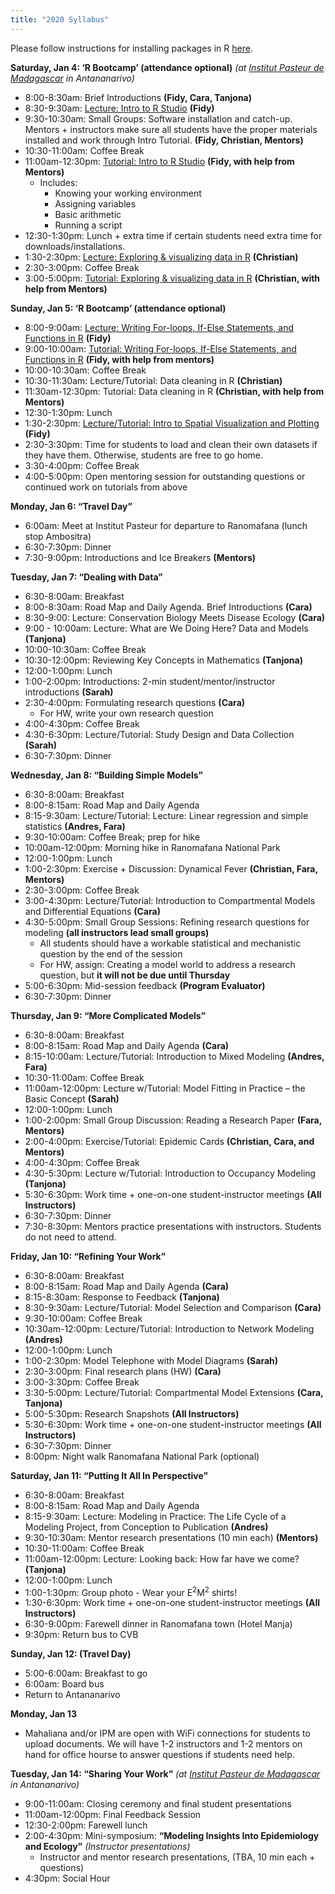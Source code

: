 ```yaml
---
title: "2020 Syllabus"
---
```


Please follow instructions for installing packages in R [here](E2M2-2018/E2M2_InstallPackages.html).


**Saturday, Jan 4: ‘R Bootcamp’ (attendance optional)** *(at [Institut Pasteur de Madagascar](http://www.pasteur.mg/) in Antananarivo)*

* 8:00-8:30am: Brief Introductions __(Fidy, Cara, Tanjona)__
* 8:30-9:30am: [Lecture: Intro to R Studio](E2M2-2020/Lectures/E2M2_2020_Rbasics.pdf) __(Fidy)__
* 9:30-10:30am: Small Groups: Software installation and catch-up. Mentors + instructors make sure all students have the proper materials installed and work through Intro Tutorial. __(Fidy, Christian, Mentors)__
* 10:30-11:00am: Coffee Break
* 11:00am-12:30pm: [Tutorial: Intro to R Studio](E2M2-2020/Tutorials/E2M2_2020_Rbasics.R)  __(Fidy, with help from Mentors)__
  * Includes:
      * Knowing your working environment
      * Assigning variables
      * Basic arithmetic
      * Running a script
* 12:30-1:30pm: Lunch + extra time if certain students need extra time for downloads/installations.
* 1:30-2:30pm: [Lecture: Exploring & visualizing data in R](E2M2-2020/Lectures/DataVisualization.pdf) __(Christian)__
* 2:30-3:00pm: Coffee Break 
* 3:00-5:00pm: [Tutorial: Exploring & visualizing data in R](E2M2-2020/Tutorials/DataVisualizing.zip) __(Christian, with help from Mentors)__

**Sunday, Jan 5: ‘R Bootcamp’ (attendance optional)** 

* 8:00-9:00am: [Lecture: Writing For-loops, If-Else Statements, and Functions in R](E2M2-2020/Lectures/R_Bootcamp_forLoopsFunctionsIfElse.pdf) __(Fidy)__
* 9:00-10:00am: [Tutorial: Writing For-loops, If-Else Statements, and Functions in R](E2M2-2020/Tutorials/E2M2_Bootcamp_If_Else.zip) __(Fidy, with help from mentors)__
* 10:00-10:30am: Coffee Break
* 10:30-11:30am: Lecture/Tutorial: Data cleaning in R __(Christian)__
* 11:30am-12:30pm: Tutorial: Data cleaning in R __(Christian, with help from Mentors)__
* 12:30-1:30pm: Lunch
* 1:30-2:30pm:  [Lecture/Tutorial: Intro to Spatial Visualization and Plotting](E2M2-2020/Tutorials/IntroSpatial.zip) __(Fidy)__
* 2:30-3:30pm: Time for students to load and clean their own datasets if they have them. Otherwise, students are free to go home.
* 3:30-4:00pm: Coffee Break
* 4:00-5:00pm: Open mentoring session for outstanding questions or continued work on tutorials from above

**Monday, Jan 6: “Travel Day"**

* 6:00am: Meet at Institut Pasteur for departure to Ranomafana (lunch stop Ambositra)
* 6:30-7:30pm: Dinner
* 7:30-9:00pm: Introductions and Ice Breakers __(Mentors)__

**Tuesday, Jan 7: “Dealing with Data”**

* 6:30-8:00am: Breakfast
* 8:00-8:30am: Road Map and Daily Agenda. Brief Introductions __(Cara)__
* 8:30-9:00: Lecture: Conservation Biology Meets Disease Ecology __(Cara)__
* 9:00 - 10:00am: Lecture: What are We Doing Here? Data and Models __(Tanjona)__
* 10:00-10:30am: Coffee Break
* 10:30-12:00pm: Reviewing Key Concepts in Mathematics __(Tanjona)__
* 12:00-1:00pm: Lunch
* 1:00-2:00pm: Introductions: 2-min student/mentor/instructor introductions __(Sarah)__
* 2:30-4:00pm: Formulating research questions __(Cara)__
  * For HW, write your own research question 
* 4:00-4:30pm: Coffee Break
* 4:30-6:30pm: Lecture/Tutorial: Study Design and Data Collection __(Sarah)__
* 6:30-7:30pm: Dinner

**Wednesday, Jan 8: “Building Simple Models”**

* 6:30-8:00am: Breakfast
* 8:00-8:15am: Road Map and Daily Agenda 
* 8:15-9:30am: Lecture/Tutorial: Lecture: Linear regression and simple statistics __(Andres, Fara)__
* 9:30-10:00am: Coffee Break; prep for hike
* 10:00am-12:00pm: Morning hike in Ranomafana National Park
* 12:00-1:00pm: Lunch
* 1:00-2:30pm: Exercise + Discussion: Dynamical Fever __(Christian, Fara, Mentors)__
* 2:30-3:00pm: Coffee Break 
* 3:00-4:30pm: Lecture/Tutorial: Introduction to Compartmental Models and Differential Equations __(Cara)__
* 4:30-5:00pm: Small Group Sessions: Refining research questions for modeling __(all instructors lead small groups)__
  * All students should have a workable statistical and mechanistic question by the end of the session
  * For HW, assign: Creating a model world to address a research question, but **it will not be due until Thursday**
* 5:00-6:30pm: Mid-session feedback __(Program Evaluator)__
* 6:30-7:30pm: Dinner


**Thursday, Jan 9: “More Complicated Models”**

* 6:30-8:00am: Breakfast
* 8:00-8:15am: Road Map and Daily Agenda __(Cara)__
* 8:15-10:00am: Lecture/Tutorial: Introduction to Mixed Modeling __(Andres, Fara)__
* 10:30-11:00am: Coffee Break
* 11:00am-12:00pm: Lecture w/Tutorial: Model Fitting in Practice – the Basic Concept __(Sarah)__
* 12:00-1:00pm: Lunch
* 1:00-2:00pm: Small Group Discussion: Reading a Research Paper __(Fara, Mentors)__
* 2:00-4:00pm: Exercise/Tutorial: Epidemic Cards __(Christian, Cara, and Mentors)__
* 4:00-4:30pm: Coffee Break
* 4:30-5:30pm: Lecture w/Tutorial: Introduction to Occupancy Modeling __(Tanjona)__
* 5:30-6:30pm: Work time + one-on-one student-instructor meetings __(All Instructors)__
* 6:30-7:30pm: Dinner
* 7:30-8:30pm: Mentors practice presentations with instructors. Students do not need to attend.


**Friday, Jan 10: “Refining Your Work”**

* 6:30-8:00am: Breakfast
* 8:00-8:15am: Road Map and Daily Agenda __(Cara)__
* 8:15-8:30am: Response to Feedback __(Tanjona)__
* 8:30-9:30am: Lecture/Tutorial: Model Selection and Comparison __(Cara)__
* 9:30-10:00am: Coffee Break
* 10:30am-12:00pm: Lecture/Tutorial: Introduction to Network Modeling __(Andres)__
* 12:00-1:00pm: Lunch
* 1:00-2:30pm: Model Telephone with Model Diagrams __(Sarah)__
* 2:30-3:00pm: Final research plans (HW) __(Cara)__
* 3:00-3:30pm: Coffee Break
* 3:30-5:00pm: Lecture/Tutorial: Compartmental Model Extensions __(Cara, Tanjona)__
* 5:00-5:30pm: Research Snapshots __(All Instructors)__
* 5:30-6:30pm: Work time + one-on-one student-instructor meetings __(All Instructors)__
* 6:30-7:30pm: Dinner
* 8:00pm: Night walk Ranomafana National Park (optional)


**Saturday, Jan 11: “Putting It All In Perspective”**

* 6:30-8:00am: Breakfast
* 8:00-8:15am: Road Map and Daily Agenda 
* 8:15-9:30am: Lecture: Modeling in Practice: The Life Cycle of a Modeling Project, from Conception to Publication  __(Andres)__
* 9:30-10:30am: Mentor research presentations (10 min each) __(Mentors)__
* 10:30-11:00am: Coffee Break
* 11:00am-12:00pm: Lecture: Looking back: How far have we come? __(Tanjona)__
* 12:00-1:00pm: Lunch
* 1:00-1:30pm: Group photo - Wear your E^2^M^2^ shirts! 
* 1:30-6:30pm: Work time + one-on-one student-instructor meetings __(All Instructors)__
* 6:30-9:00pm: Farewell dinner in Ranomafana town (Hotel Manja)
* 9:30pm: Return bus to CVB

**Sunday, Jan 12: (Travel Day)**

* 5:00-6:00am: Breakfast to go
* 6:00am: Board bus
* Return to Antananarivo 

**Monday, Jan 13**

* Mahaliana and/or IPM are open with WiFi connections for students to upload documents. We will have 1-2 instructors and 1-2 mentors on hand for office hourse to answer questions if students need help.

**Tuesday, Jan 14: "Sharing Your Work"** *(at [Institut Pasteur de Madagascar](http://www.pasteur.mg/) in Antananarivo)*

* 9:00-11:00am: Closing ceremony and final student presentations 
* 11:00am-12:00pm: Final Feedback Session
* 12:30-2:00pm: Farewell lunch
* 2:00-4:30pm: Mini-symposium: **“Modeling Insights Into Epidemiology and Ecology”** *(Instructor presentations)*
    * Instructor and mentor research presentations, (TBA, 10 min each + questions) 
* 4:30pm: Social Hour
